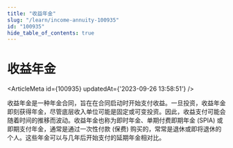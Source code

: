 ```yaml
---
title: "收益年金"
slug: "/learn/income-annuity-100935"
id: "100935"
hide_table_of_contents: true
---
```



# 收益年金

<ArticleMeta id={100935} updatedAt={'2023-09-26 13:58:51'} />
<div className='border-solid border-b border-t-0 my-4 border-[var(--ifm-color-gray-300)]' />

收益年金是一种年金合同，旨在在合同启动时开始支付收益。一旦投资，收益年金即刻获得年金，尽管底层收入单位可能是固定或可变投资。因此，收益支付可能会随着时间的推移而波动。收益年金也称为即时年金、单期付费即期年金 (SPIA) 或即期支付年金，通常是通过一次性付款 (保费) 购买的，常常是退休或即将退休的个人。这些年金可以与几年后开始支付的延期年金相对比。
